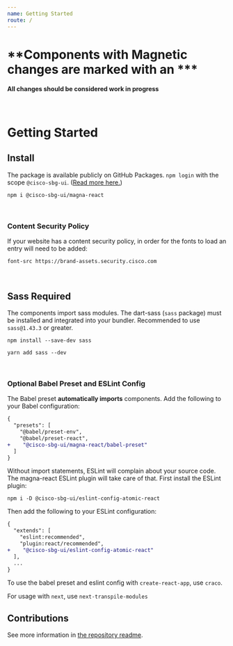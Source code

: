 ```yaml
---
name: Getting Started
route: /
---
```

# **Components with Magnetic changes are marked with an ***
#### All changes should be considered work in progress
<br />

# Getting Started

## Install

The package is available publicly on GitHub Packages. `npm login` with the scope `@cisco-sbg-ui`. ([Read more here.](https://docs.github.com/en/packages/working-with-a-github-packages-registry/working-with-the-npm-registry))

`npm i @cisco-sbg-ui/magna-react`

<br />

### Content Security Policy

If your website has a content security policy, in order for the fonts to load an entry will need to be added:

`font-src https://brand-assets.security.cisco.com`

<br />

## Sass Required

The components import sass modules. The dart-sass (`sass` package) must be installed and integrated into your bundler. Recommended to use `sass@1.43.3` or greater.

```
npm install --save-dev sass

yarn add sass --dev
```

<br />

### Optional Babel Preset and ESLint Config

The Babel preset **automatically imports** components. Add the following to your Babel configuration:

```diff
{
  "presets": [
    "@babel/preset-env",
    "@babel/preset-react",
+    "@cisco-sbg-ui/magna-react/babel-preset"
  ]
}
```

Without import statements, ESLint will complain about your source code. The magna-react ESLint plugin will take care of that. First install the ESLint plugin:

`npm i -D @cisco-sbg-ui/eslint-config-atomic-react`

Then add the following to your ESLint configuration:

```diff
{
  "extends": [
    "eslint:recommended",
    "plugin:react/recommended",
+    "@cisco-sbg-ui/eslint-config-atomic-react"
  ],
  ...
}
```

To use the babel preset and eslint config with `create-react-app`, use `craco`.

For usage with `next`, use `next-transpile-modules`

## Contributions

See more information in [the repository readme](https://www.github.com/cisco-sbg-ui/magna-react#readme).

